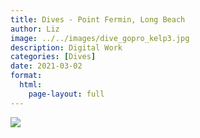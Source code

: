 ```yaml
---
title: Dives - Point Fermin, Long Beach
author: Liz
image: ../../images/dive_gopro_kelp3.jpg
description: Digital Work
categories: [Dives]
date: 2021-03-02
format:
  html:
    page-layout: full
---
```


![](../../images/dive_gopro_kelp3.jpg)